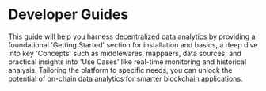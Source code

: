 # Developer Guides

This guide will help you harness decentralized data analytics by providing a foundational 'Getting Started' section for installation and basics, a deep dive into key 'Concepts' such as middlewares, mappaers, data sources, and practical insights into 'Use Cases' like real-time monitoring and historical analysis. Tailoring the platform to specific needs, you can unlock the potential of on-chain data analytics for smarter blockchain applications.